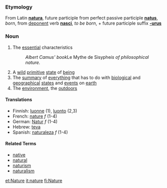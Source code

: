 ===Etymology===
From Latin '''[[natura]]''', future participle from perfect passive participle '''[[natus]]''', ''born'', from [[deponent]] verb '''[[nasci]]''', ''to be born'', + future participle suffix '''[[-urus]]'''

===Noun===
#The [[essential]] characteristics 
#:''Albert Camus' book ''Le Mythe de Sisyphe'' is of philosophical nature.''
#A [[wild]] [[primitive]] [[state]] of [[being]]
#The [[summary]] of [[everything]] that has to do with [[biological]] and [[geographical]] [[state|states]] and [[event|events]] on [[earth]]
#The [[environment]], the [[outdoors]]

====Translations====
*Finnish: [[luonne]] (1), [[luonto]] (2,3)
*French: [[nature]] ''f'' (1-4)
*German: [[Natur]] ''f'' (1-4)
*Hebrew: [[teva]]
*Spanish: [[naturaleza]] ''f'' (1-4)

====Related Terms====
*[[native]]
*[[natural]]
*[[naturism]]
*[[naturalism]]

[[et:Nature]]
[[it:nature]]
[[fi:Nature]]
